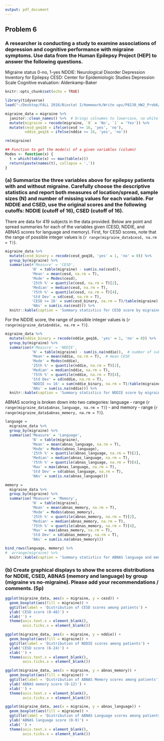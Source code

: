 ```yaml
---
output: pdf_document
---
```


## Problem 6

### A researcher is conducting a study to examine associations of depression and cognitive performance with migraine symptoms. Use data from the Human Epilepsy Project (HEP) to answer the following questions.

Migraine status 0-no, 1-yes
NDDIE: Neurological Disorder Depression Inventory for Epilepsy
CESD: Center for Epidemiologic Studies Depression Scale
Cognitive evaluation: Aldenkamp-Baker

```r
knitr::opts_chunk$set(echo = TRUE)

library(tidyverse)
load("~/Desktop/FALL 2018/Biostat I/Homework/Write ups/P8130_HW2_Prob6/migraine.RData")

migraine_data = migraine %>%
  janitor::clean_names() %>%  # brings colnames to lowercase, no white space
  mutate(migraine = recode(migraine, `0` = 'No', `1` = 'Yes')) %>% 
  mutate(cesd_geq16 = ifelse(cesd >= 16, 'yes', 'no'),
         nddie_geq16 = ifelse(nddie >= 16, 'yes', 'no'))

rm(migraine)
```

```r
## Function to get the mode(s) of a given variables (column)
Modes <- function(x) {
  t = which(table(x) == max(table(x)))
  return(paste(names(t), collapse = ','))
}
```


### (a) Summarize the three variables above for epilepsy patients with and without migraine. Carefully choose the descriptive statistics and report both measures of location/spread, sample sizes (N) and number of missing values for each variable. For NDDIE and CSED, use the original scores and the following cutoffs: NDDIE (cutoff of 16), CSED (cutoff of 16). 

There are data for 419 subjects in the data provided. Below are point and spread summaries for each of the variables given (CESD, NDDIE, and ABNAS scores for language and memory). First, for CESD scores, note that the range of possible integer values is (`r range(migraine_data$cesd, na.rm = T)`). 

```r
migraine_data %>%
  mutate(cesd_binary = recode(cesd_geq16, 'yes' = 1, 'no' = 0)) %>%
  group_by(migraine) %>%
  summarise(#'Measure' = 'CESD',
            'N' = table(migraine) - sum(is.na(cesd)),  
            'Mean' = mean(cesd, na.rm = T),  
            'Mode' = Modes(cesd),
            '25th %' = quantile(cesd, na.rm = T)[2],
            'Median' = median(cesd, na.rm = T),
            '75th %' = quantile(cesd, na.rm = T)[4],
            'Std Dev' = sd(cesd, na.rm = T),
            'CESD >= 16' = sum(cesd_binary, na.rm = T)/table(migraine),
            'NAs' = sum(is.na(cesd))) %>%
  knitr::kable(caption = 'Summary statistics for CESD score by migraine status')
```


For the NDDIE score, the range of possible integer values is (`r range(migraine_data$nddie, na.rm = T)`).

```r
migraine_data %>%
  mutate(nddie_binary = recode(nddie_geq16, 'yes' = 1, 'no' = 0)) %>%
  group_by(migraine) %>%
  summarise(#'Measure' = 'NDDIE',
            'N' = table(migraine) - sum(is.na(nddie)),  # number of subjects per group
            'Mean' = mean(nddie, na.rm = T),  # mean CESD  
            'Mode' = Modes(nddie),
            '25th %' = quantile(nddie, na.rm = T)[2],
            'Median' = median(nddie, na.rm = T),
            '75th %' = quantile(nddie, na.rm = T)[4],
            'Std Dev' = sd(nddie, na.rm = T),
            'NDDIE >= 16' = sum(nddie_binary, na.rm = T)/table(migraine),
            'NAs' = sum(is.na(nddie))) %>%
  knitr::kable(caption = 'Summary statistics for NDDIE score by migraine status')
```

ABNAS scoring is broken down into two categories: language - range (`r  range(migraine_data$abnas_language, na.rm = T)`) - and memory - range (`r range(migraine_data$abnas_memory, na.rm = T)`). 

```r

language = 
  migraine_data %>%
  group_by(migraine) %>%
  summarise('Measure' = 'Language',
            'N' = table(migraine),  
            'Mean' = mean(abnas_language, na.rm = T),  
            'Mode' = Modes(abnas_language), 
            '25th %' = quantile(abnas_language, na.rm = T)[2],
            'Median' = median(abnas_language, na.rm = T),
            '75th %' = quantile(abnas_language, na.rm = T)[4],
            'Max' = max(abnas_language, na.rm = T),
            'Std Dev' = sd(abnas_language, na.rm = T),
            'NAs' = sum(is.na(abnas_language))) 

memory = 
  migraine_data %>%
  group_by(migraine) %>%
  summarise('Measure' = 'Memory',
            'N' = table(migraine),  
            'Mean' = mean(abnas_memory, na.rm = T),   
            'Mode' = Modes(abnas_memory),
            '25th %' = quantile(abnas_memory, na.rm = T)[2],
            'Median' = median(abnas_memory, na.rm = T),
            '75th %' = quantile(abnas_memory, na.rm = T)[4],
            'Max' = max(abnas_memory, na.rm = T),
            'Std Dev' = sd(abnas_memory, na.rm = T),
            'NAs' = sum(is.na(abnas_memory))) 

bind_rows(language, memory) %>%
#  arrange(migraine) %>%
  knitr::kable(caption = 'Summary statistics for ABNAS language and memory scores by migraine status')
```




### (b) Create graphical displays to show the scores distributions for NDDIE, CSED, ABNAS (memory and language) by group (migraine vs no-migraine). Please add your recommendations / comments. (5p)



```r
ggplot(migraine_data, aes(x = migraine, y = cesd)) +
  geom_boxplot(aes(fill = migraine)) +
  ggtitle(label = 'Distribution of CESD scores among patients') +
  ylab('CESD score (0-48)') +
  xlab('') +
  theme(axis.text.x = element_blank(),
        axis.ticks.x = element_blank())

ggplot(migraine_data, aes(x = migraine, y = nddie)) +
  geom_boxplot(aes(fill = migraine)) +
  ggtitle(label = 'Distribution of NDDIE scores among patients') +
  ylab('CESD score (6-24)') +
  xlab('') +
  theme(axis.text.x = element_blank(),
        axis.ticks.x = element_blank())

ggplot(migraine_data, aes(x = migraine, y = abnas_memory)) +
  geom_boxplot(aes(fill = migraine)) +
  ggtitle(label = 'Distribution of ABNAS Memory scores among patients') +
  ylab('ABNAS memory score (0-12)') +
  xlab('') +
  theme(axis.text.x = element_blank(),
        axis.ticks.x = element_blank())

ggplot(migraine_data, aes(x = migraine, y = abnas_language)) +
  geom_boxplot(aes(fill = migraine)) +
  ggtitle(label = 'Distribution of ABNAS Language scores among patients') +
  ylab('ABNAS language score (0-9)') +
  xlab('') +
  theme(axis.text.x = element_blank(),
        axis.ticks.x = element_blank())
```

